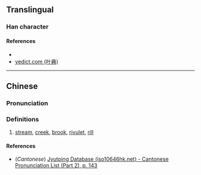 {{character info/new}}
==Translingual==

===Han character===
{{Han char|rn=85|rad=水|as=11|sn=14|four=39114|canj=EFBG|ids=⿰氵堂}}

====References====
* {{Han ref|kx=0646.120|dkj=18148|dj=1055.110|hdz=31721.080|uh=6F1F|ud=28447|bh=E2B5|bd=58037}}
* [http://yedict.com/htm/6F/6F1F.htm yedict.com (叶典)]

----

==Chinese==
{{zh-forms}}

===Pronunciation===
{{zh-pron
|m=táng
|c=tong4
|mc=
|oc=
|ma=
|cat=n
}}

===Definitions===
{{zh-hanzi}}

# [[stream]], [[creek]], [[brook]], [[rivulet]], [[rill]]

====References====
* (''Cantonese'') [http://www.iso10646hk.net/jp/document/download.jsp Jyutping Database (iso10646hk.net) - Cantonese Pronunciation List (Part 2), p. 143]